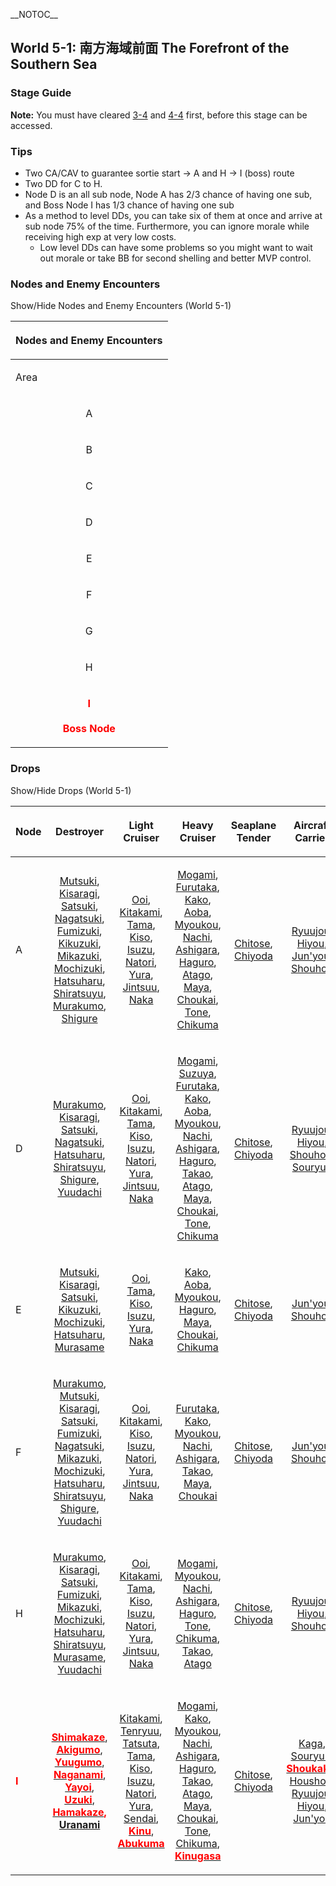 __NOTOC__
=={{Anchor|5-1}}World 5-1: 南方海域前面 The Forefront of the Southern Sea==
{{Sortieworld
| map = {{World5-1}}
| difficulty = ☆ ☆ ☆ ☆ ☆ ☆ ☆ ☆
| item = {{steel}} {{fuel}}
| exp = 360
| code = 南方海域進出作戦 (Southern Sea Advancement Tactics)
| text = 練度の高い水上打撃部隊を編成し、南方海域への進出を図れ！
Create a diverse surface fleet to expand into the southern sea area!
}}
===Stage Guide===
{{MapBranchingTable
|title = 5-1 Branching Rules
|id = 5-1
|0 -> A = * Amount of CA(V) in the fleet ≧ 2
|0 -> B/storm = * 75% chance of going to B if the amount of CA(V) ≦ 1

|A -> C/resource,F = * Random

|C/resource -> E = * 75% chance of going to E if the amount of DD ≦ 1
|C/resource -> H = * Amount of DD in the fleet ≧ 2

|H -> E =  * 80% chance of going to E if the amount of CA(V) ≦ 1
|H -> I = * Amount of CA(V) in the fleet ≧ 2
}}

'''Note:''' You must have cleared [[3-4]] and [[4-4]] first, before this stage can be accessed.
===Tips===
*Two CA/CAV to guarantee sortie start -> A and H -> I (boss) route
*Two DD for C to H.
* Node D is an all sub node, Node A has 2/3 chance of having one sub, and Boss Node I has 1/3 chance of having one sub
* As a method to level DDs, you can take six of them at once and arrive at sub node 75% of the time. Furthermore, you can ignore morale while receiving high exp at very low costs.
** Low level DDs can have some problems so you might want to wait out morale or take BB for second shelling and better MVP control.

===Nodes and Enemy Encounters===

<div class="mw-customtoggle-5-1-enemy wikia-menu-button">Show/Hide Nodes and Enemy Encounters (World 5-1)</div>

{| class="mw-collapsible mw-collapsed wikitable" id="mw-customcollapsible-5-1-enemy"
! colspan="7" style="text-align:center;" |Nodes and Enemy Encounters
|-
!Area
!Pattern
! width="500px" |Encountered vessels
!Form
!Air
|-
| rowspan="7" style="text-align:center;" |A
| rowspan="3" style="text-align:center;" |Pattern 1
| rowspan="3" |[[File:CVL Nu Class2.png|Light Aircraft Carriers Elite|link=Light Carrier Nu-Class]][[File:BB Ta Class3.png|Battleship Ta-Class Flagship|link=Battleship Ta-Class]][[File:CA Ri Class3.png|Heavy Cruisers Ri Class Flagship|link=Heavy Cruiser Ri-Class]][[File:DD Ni Class2.png|Destroyer Ni-Class Elite|link=Destroyer Ni-Class]][[File:DD Ni Class2.png|Destroyer Ni-Class Elite|link=Destroyer Ni-Class]][[File:SS Ka Class2.png|Submarine Ka Class Elite|link=Submarine Ka-Class]]
| rowspan="3" style="text-align:center;" |{{Diamond}}
|-
| style="text-align: center;" |'''AS+'''<br />72
|-
| style="text-align: center;" |'''AS'''<br />36
|-
| rowspan="3" style="text-align:center;" |Pattern 2
| rowspan="3" |[[File:CVL Nu Class2.png|Light Aircraft Carriers Elite|link=Light Carrier Nu-Class]][[File:BB Ta Class3.png|Battleship Ta-Class Flagship|link=Battleship Ta-Class]][[File:CA Ri Class3.png|CA Ri Class Flagship|link=CA Ri-Class]][[File:CL Ho Class3.png|Light Cruiser Ho-Class Flagship|link=Light Cruiser Ho-Class]][[File:DD Ni Class2.png|Destroyer Ni-Class Elite|link=Destroyer Ni-Class]][[File:DD Ni Class2.png|Destroyer Ni-Class Elite|link=Destroyer Ni-Class]]
| rowspan="3" style="text-align:center;" |{{Diamond}}
|-
| style="text-align: center;" |'''AS+'''<br />72
|-
| style="text-align: center;" |'''AS'''<br />36
|-
| style="text-align:center;" |Pattern 3
|[[File:BB Ta Class3.png|Battleship Ta-Class Flagship|link=Battleship Ta-Class]][[File:CL He Class3.png|Light Cruiser He-Class Flagship|link=Light Cruiser He-Class]][[File:CT Chi Class2.png|Torpedo Cruiser Chi-Class Elite|link=Torpedo Cruiser Chi-Class]][[File:CT Chi Class2.png|Torpedo Cruiser Chi-Class Elite|link=Torpedo Cruiser Chi-Class]][[File:DD Ro Class3.png|Destroyer Ro-Class Flagship|link=Destroyer Ro-Class]][[File:SS Ka Class2.png|Submarine Ka Class Elite|link=Submarine Ka-Class]]
| style="text-align:center;" |{{LineAhead}}
| style="text-align:center;" | -
|-
| colspan="1" rowspan="2" style="text-align:center;" |B
| style="text-align: center;" |Without Radar
| colspan="3" style="text-align:center;" | Maelstorm: {{Fuel}} -4 Ticks
|-
| style="text-align: center;" |With Radar
| colspan="3" style="text-align:center;" | Maelstorm: {{Fuel}} -2 Ticks
|-
| colspan="1" style="text-align:center;" |C
| colspan="4" style="text-align:center;" |{{Steel}} + 25-75
|-
| rowspan="3" style="text-align:center;" |D
| style="text-align:center;" |Pattern 1
|[[File:SS Ka Class3.png|Submarine Ka Class Flagship|link=Submarine Ka-Class]][[File:SS Ka Class2.png|Submarine Ka Class Elite|link=Submarine Ka-Class]][[File:SS Ka Class2.png|Submarine Ka Class Elite|link=Submarine Ka-Class]][[File:SS Ka Class.png|Submarine Ka Class|link=Submarine Ka-Class]][[File:SS Ka Class.png|Submarine Ka Class|link=Submarine Ka-Class]][[File:SS Ka Class.png|Submarine Ka Class|link=Submarine Ka-Class]]
| style="text-align:center;" |{{LineAbreast}}
| style="text-align:center;" | -
|-
| style="text-align:center;" |Pattern 2
|[[File:SS Ka Class3.png|Submarine Ka Class Flagship|link=Submarine Ka-Class]][[File:SS Ka Class2.png|Submarine Ka Class Elite|link=Submarine Ka-Class]][[File:SS Ka Class2.png|Submarine Ka Class Elite|link=Submarine Ka-Class]][[File:SS Ka Class.png|Submarine Ka Class|link=Submarine Ka-Class]][[File:SS Ka Class.png|Submarine Ka Class|link=Submarine Ka-Class]]
| style="text-align:center;" |{{Echelon}}
| style="text-align:center;" | -
|-
| style="text-align:center;" |Pattern 3
|[[File:SS Ka Class3.png|Submarine Ka Class Flagship|link=Submarine Ka-Class]][[File:SS Ka Class2.png|Submarine Ka Class Elite|link=Submarine Ka-Class]][[File:SS Ka Class2.png|Submarine Ka Class Elite|link=Submarine Ka-Class]][[File:SS Ka Class.png|Submarine Ka Class|link=Submarine Ka-Class]]
| style="text-align:center;" |{{Echelon}}
| style="text-align:center;" | -
|-
| rowspan="9" style="text-align:center;" |E
| rowspan="3" style="text-align:center;" |Pattern 1
| rowspan="3" |[[File:CV O Class3.jpg|Standard Carrier Wo-Class Flagship|link=Standard Carrier Wo-Class]][[File:CVL Nu Class2.png|Light Carrier Nu-Class Elite|link=Light Carrier Nu-Class]][[File:BB Ta Class3.png|Battleship Ta-Class Flagship|link=Battleship Ta-Class]][[File:CA Ri Class3.png|Heavy Cruisers Ri Class Flagship|link=Heavy Cruiser Ri-Class]][[File:DD Ha Class3.png|Destroyer Ha-Class Flagship|link=Destroyer Ha-Class]][[File:DD Ha Class3.png|Destroyer Ha-Class Flagship|link=Destroyer Ha-Class]]
| rowspan="3" style="text-align:center;" |{{Diamond}}
|-
| style="text-align: center;" |'''AS+'''<br />156
|-
| style="text-align: center;" |'''AS'''<br />78
|-
| rowspan="3" style="text-align:center;" |Pattern 2
| rowspan="3" |[[File:CV O Class3.jpg|Standard Carrier Wo-Class Flagship|link=Standard Carrier Wo-Class]][[File:CV O Class3.jpg|Standard Carrier Wo-Class Flagship|link=Standard Carrier Wo-Class]][[File:CVL Nu Class2.png|Light Carrier Nu-Class Elite|link=Light Carrier Nu-Class]][[File:CVL Nu Class2.png|Light Carrier Nu-Class Elite|link=Light Carrier Nu-Class]][[File:DD Ha Class3.png|Destroyer Ha-Class Flagship|link=Destroyer Ha-Class]][[File:DD Ha Class3.png|Destroyer Ha-Class Flagship|link=Destroyer Ha-Class]]
| rowspan="3" style="text-align:center;" |{{Diamond}}
|-
| style="text-align: center;" |'''AS+'''<br />312
|-
| style="text-align: center;" |'''AS'''<br />156
|-
| rowspan="3" style="text-align:center;" |Pattern 3
| rowspan="3" |[[File:CV O Class3.jpg|Standard Carrier Wo-Class Flagship|link=Standard Carrier Wo-Class]][[File:CVL Nu Class2.png|Light Carrier Nu-Class Elite|link=Light Carrier Nu-Class]][[File:CVL Nu Class2.png|Light Carrier Nu-Class Elite|link=Light Carrier Nu-Class]][[File:CL He Class3.png|Light Cruiser He-Class Flagship|link=Light Cruiser He-Class]][[File:DD Ha Class3.png|Destroyer Ha-Class Flagship|link=Destroyer Ha-Class]][[File:SS Ka Class3.png|Submarine Ka Class Flagship|link=Submarine Ka-Class]]
| rowspan="3" style="text-align:center;" |{{Diamond}}
|-
| style="text-align: center;" |'''AS+'''<br />228
|-
| style="text-align: center;" |'''AS'''<br />114
|-
| rowspan="4" style="text-align:center;" |F
| rowspan="3" style="text-align:center;" |Pattern 1
| rowspan="3" |[[File:CVL Nu Class2.png|Light Carrier Nu-Class Elite|link=Light Carrier Nu-Class]][[File:BB Ru Class3.png|Battleship Ru-Class Flagship|link=Battleship Ru-Class]][[File:BB Ru Class3.png|Battleship Ru-Class Flagship|link=Battleship Ru-Class]][[File:CL To Class2.png|Light Cruiser To-Class Elite|link=Light Cruiser To-Class]][[File:DD Ni Class2.png|Destroyer Ni-Class Elite|link=Destroyer Ni-Class]][[File:DD Ni Class2.png|Destroyer Ni-Class Elite|link=Destroyer Ni-Class]]
| rowspan="3" style="text-align:center;" |{{DoubleLine}}<br>{{Diamond}}
|-
| style="text-align: center;" |'''AS+'''<br />72
|-
| style="text-align: center;" |'''AS'''<br />36
|-
| style="text-align:center;" |Pattern 2
|[[File:BB Ru Class3.png|Battleship Ru-Class Flagship|link=Battleship Ru-Class]][[File:CL He Class3.png|Light Cruiser He-Class Flagship|link=Light Cruiser He-Class]][[File:CT Chi Class2.png|Torpedo Cruiser Chi-Class Elite|link=Torpedo Cruiser Chi-Class]][[File:CT Chi Class2.png|Torpedo Cruiser Chi-Class Elite|link=Torpedo Cruiser Chi-Class]][[File:CT Chi Class2.png|Torpedo Cruiser Chi-Class Elite|link=Torpedo Cruiser Chi-Class]][[File:DD Ro Class3.png|Destroyer Ro-Class Flagship|link=Destroyer Ro-Class]]
| style="text-align:center;" |{{LineAhead}}
| style="text-align:center;" | -
|-
| colspan="1" style="text-align:center;" |G
| colspan="4" style="text-align:center;" |{{Fuel}} + 40-120
|-
| rowspan="9" style="text-align:center;" |H
| rowspan="3" style="text-align:center;" |Pattern 1
| rowspan="3" |[[File:CVL Nu Class2.png|Light Carrier Nu-Class Elite|link=Light Carrier Nu-Class]][[File:CVL Nu Class2.png|Light Carrier Nu-Class Elite|link=Light Carrier Nu-Class]][[File:CA Ri Class3.png|Heavy Cruisers Ri Class Flagship|link=Heavy Cruiser Ri-Class]][[File:CL He Class3.png|Light Cruiser He-Class Flagship|link=Light Cruiser He-Class]][[File:DD Ni Class2.png|Destroyer Ni-Class Elite|link=Destroyer Ni-Class]][[File:DD Ni Class2.png|Destroyer Ni-Class Elite|link=Destroyer Ni-Class]]
| rowspan="3" style="text-align:center;" |{{Diamond}}
|-
| style="text-align: center;" |'''AS+'''<br />144
|-
| style="text-align: center;" |'''AS'''<br />72
|-
| rowspan="3" style="text-align:center;" |Pattern 2
| rowspan="3" |[[File:CVL Nu Class2.png|Light Carrier Nu-Class Elite|link=Light Carrier Nu-Class]][[File:CVL Nu Class2.png|Light Carrier Nu-Class Elite|link=Light Carrier Nu-Class]][[File:CVL Nu Class2.png|Light Carrier Nu-Class Elite|link=Light Carrier Nu-Class]][[File:CL He Class3.png|Light Cruiser He-Class Flagship|link=Light Cruiser He-Class]][[File:DD Ro Class3.png|Destroyer Ro-Class Flagship|link=Destroyer Ro-Class]][[File:DD Ro Class3.png|Destroyer Ro-Class Flagship|link=Destroyer Ro-Class]]
| rowspan="3" style="text-align:center;" |{{Diamond}}
|-
| style="text-align: center;" |'''AS+'''<br />216
|-
| style="text-align: center;" |'''AS'''<br />108
|-
| rowspan="3" style="text-align:center;" |Pattern 3
| rowspan="3" |[[File:CVL Nu Class2.png|Light Carrier Nu-Class Elite|link=Light Carrier Nu-Class]][[File:CVL Nu Class2.png|Light Carrier Nu-Class Elite|link=Light Carrier Nu-Class]][[File:BB Ru Class3.png|Battleship Ru-Class Flagship|link=Battleship Ru-Class]][[File:CL Ho Class3.png|Light Cruiser Ho-Class Flagship|link=Light Cruiser Ho-Class]][[File:DD I Class2.png|Destroyer I-Class Elite|link=Destroyer I-Class]][[File:DD I Class2.png|Destroyer I-Class Elite|link=Destroyer I-Class]]
| rowspan="3" style="text-align:center;" |{{Diamond}}
|-
| style="text-align: center;" |'''AS+'''<br />144
|-
| style="text-align: center;" |'''AS'''<br />72
|-
| rowspan="7" style="text-align:center;" |
<span style="color:red">'''I'''</span><br><span style="color:red">'''<br>Boss Node'''</span>
| rowspan="3" style="text-align:center;" |Pattern 1
| rowspan="3" |[[File:CV O Class3.jpg|Standard Carrier Wo-Class Flagship|link=Standard Carrier Wo-Class]][[File:BB Ta Class3.png|Battleship Ta-Class Flagship|link=Battleship Ta-Class]][[File:CA Ri Class3.png|Heavy Cruisers Ri Class Flagship|link=Heavy Cruiser Ri-Class]][[File:CL To Class2.png|Light Cruiser To-Class Elite|link=Light Cruiser To-Class]][[File:DD Ha Class3.png|Destroyer Ha-Class Flagship|link=Destroyer Ha-Class]][[File:DD Ha Class3.png|Destroyer Ha-Class Flagship|link=Destroyer Ha-Class]]
| rowspan="3" style="text-align:center;" |{{Diamond}}
|-
| style="text-align: center;" |'''AS+'''<br />84
|-
| style="text-align: center;" |'''AS'''<br />42
|-
| rowspan="3" style="text-align:center;" |Pattern 2
| rowspan="3" |[[File:CV O Class3.jpg|Standard Carrier Wo-Class Flagship|link=Standard Carrier Wo-Class]][[File:BB Ta Class3.png|Battleship Ta-Class Flagship|link=Battleship Ta-Class]][[File:CL He Class3.png|Light Cruiser He-Class Flagship|link=Light Cruiser He-Class]][[File:DD Ni Class2.png|Destroyer Ni-Class Elite|link=Destroyer Ni-Class]][[File:DD Ni Class2.png|Destroyer Ni-Class Elite|link=Destroyer Ni-Class]][[File:SS Ka Class3.png|Submarine Ka Class Flagship|link=Submarine Ka-Class]]
| rowspan="3" style="text-align:center;" |{{Diamond}}
|-
| style="text-align: center;" |'''AS+'''<br />84
|-
| style="text-align: center;" |'''AS'''<br />42
|-
| style="text-align:center;" |Pattern 3
|[[File:AP Wa Class2.png|Transport Ship Wa-Class Elite|link=Transport Ship Wa-Class]][[File:BB Ta Class3.png|Battleship Ta-Class Flagship|link=Battleship Ta-Class]][[File:BB Ta Class3.png|Battleship Ta-Class Flagship|link=Battleship Ta-Class]][[File:CL To Class2.png|Light Cruiser To-Class Elite|link=Light Cruiser To-Class]][[File:DD Ha Class3.png|Destroyer Ha-Class Flagship|link=Destroyer Ha-Class]][[File:DD Ha Class3.png|Destroyer Ha-Class Flagship|link=Destroyer Ha-Class]]
| style="text-align:center;" |{{Diamond}}
| style="text-align:center;" | -
|}

===Drops===
<div class="mw-customtoggle-5-1-drops wikia-menu-button">Show/Hide Drops (World 5-1)</div>
{| class="mw-collapsible mw-collapsed wikitable" id="mw-customcollapsible-5-1-drops"
!Node
!Destroyer
!Light Cruiser
!Heavy Cruiser
!Seaplane Tender
!Aircraft Carrier
!Submarine
!Battleship
|-
|A
| style="text-align:center;" |[[Mutsuki]], [[Kisaragi]], [[Satsuki]], [[Nagatsuki]], [[Fumizuki]], [[Kikuzuki]], [[Mikazuki]], [[Mochizuki]], [[Hatsuharu]], [[Shiratsuyu]], [[Murakumo]], [[Shigure]]
| style="text-align:center;" |[[Ooi]], [[Kitakami]], [[Tama]], [[Kiso]], [[Isuzu]], [[Natori]], [[Yura]], [[Jintsuu]], [[Naka]]
| style="text-align:center;" |[[Mogami]], [[Furutaka]], [[Kako]], [[Aoba]], [[Myoukou]], [[Nachi]], [[Ashigara]], [[Haguro]], [[Atago]], [[Maya]], [[Choukai]], [[Tone]], [[Chikuma]]
| style="text-align:center;" |[[Chitose]], [[Chiyoda]]
| style="text-align:center;" |[[Ryuujou]], [[Hiyou]], [[Jun'you]], [[Shouhou]]
|
| style="text-align:center;" |[[Kongou]], [[Hiei]], [[Haruna]], [[Kirishima]], [[Fusou]], [[Yamashiro]]
|-
|D
| style="text-align:center;" |[[Murakumo]], [[Kisaragi]], [[Satsuki]], [[Nagatsuki]], [[Hatsuharu]], [[Shiratsuyu]], [[Shigure]], [[Yuudachi]]
| style="text-align:center;" |[[Ooi]], [[Kitakami]], [[Tama]], [[Kiso]], [[Isuzu]], [[Natori]], [[Yura]], [[Jintsuu]], [[Naka]]
| style="text-align:center;" |[[Mogami]], [[Suzuya]], [[Furutaka]], [[Kako]], [[Aoba]], [[Myoukou]], [[Nachi]], [[Ashigara]], [[Haguro]], [[Takao]], [[Atago]], [[Maya]], [[Choukai]], [[Tone]], [[Chikuma]]
| style="text-align:center;" |[[Chitose]], [[Chiyoda]]
| style="text-align:center;" |[[Ryuujou]], [[Hiyou]], [[Shouhou]], [[Souryuu]]
|
| style="text-align:center;" |[[Kongou]], [[Hiei]], [[Haruna]], [[Kirishima]], [[Fusou]], [[Yamashiro]]
|-
|E
| style="text-align:center;" |[[Mutsuki]], [[Kisaragi]], [[Satsuki]], [[Kikuzuki]], [[Mochizuki]], [[Hatsuharu]], [[Murasame]]
| style="text-align:center;" |[[Ooi]], [[Tama]], [[Kiso]], [[Isuzu]], [[Yura]], [[Naka]]
| style="text-align:center;" |[[Kako]], [[Aoba]], [[Myoukou]], [[Haguro]], [[Maya]], [[Choukai]], [[Chikuma]]
| style="text-align:center;" |[[Chitose]], [[Chiyoda]]
| style="text-align:center;" |[[Jun'you]], [[Shouhou]]
|
| style="text-align:center;" |[[Kongou]], [[Hiei]], [[Haruna]], [[Yamashiro]]
|-
|F
| style="text-align:center;" |[[Murakumo]], [[Mutsuki]], [[Kisaragi]], [[Satsuki]], [[Fumizuki]], [[Nagatsuki]], [[Mikazuki]], [[Mochizuki]], [[Hatsuharu]], [[Shiratsuyu]], [[Shigure]], [[Yuudachi]]
| style="text-align:center;" |[[Ooi]], [[Kitakami]], [[Kiso]], [[Isuzu]], [[Natori]], [[Yura]], [[Jintsuu]], [[Naka]]
| style="text-align:center;" |[[Furutaka]], [[Kako]], [[Myoukou]], [[Nachi]], [[Ashigara]], [[Takao]], [[Maya]], [[Choukai]]
| style="text-align:center;" |[[Chitose]], [[Chiyoda]]
| style="text-align:center;" |[[Jun'you]], [[Shouhou]]
|
| style="text-align:center;" |[[Kongou]], [[Hiei]], [[Haruna]], [[Kirishima]], [[Fusou]], [[Yamashiro]]
|-
|H
| style="text-align:center;" |[[Murakumo]], [[Kisaragi]], [[Satsuki]], [[Fumizuki]], [[Mikazuki]], [[Mochizuki]], [[Hatsuharu]], [[Shiratsuyu]], [[Murasame]], [[Yuudachi]]
| style="text-align:center;" |[[Ooi]], [[Kitakami]], [[Tama]], [[Kiso]], [[Isuzu]], [[Natori]], [[Yura]], [[Jintsuu]], [[Naka]]
| style="text-align:center;" |[[Mogami]], [[Myoukou]], [[Nachi]], [[Ashigara]], [[Haguro]], [[Tone]], [[Chikuma]], [[Takao]], [[Atago]]
| style="text-align:center;" |[[Chitose]], [[Chiyoda]]
| style="text-align:center;" |[[Ryuujou]], [[Hiyou]], [[Shouhou]]
|
| style="text-align:center;" |[[Kongou]], [[Hiei]], [[Haruna]], [[Kirishima]]
|-
|<span style="color:red">'''I'''</span>
| style="text-align:center;" |[[Shimakaze|'''<span style="color:red">Shimakaze</span>''']], [[Akigumo|'''<span style="color:red">Akigumo</span>''']], [[Yuugumo|'''<span style="color:red">Yuugumo</span>''']], [[Naganami|'''<span style="color:red">Naganami</span>''']], [[Yayoi|'''<span style="color:red">Yayoi</span>''']], [[Uzuki|'''<span style="color:red">Uzuki</span>''']], [[Hamakaze|'''<span style="color:red">Hamakaze</span>''']]'''<span style="color:red">, [[Uranami]]</span>'''
| style="text-align:center;" |[[Kitakami]], [[Tenryuu]], [[Tatsuta]], [[Tama]], [[Kiso]], [[Isuzu]], [[Natori]], [[Yura]], [[Sendai]], [[Kinu|'''<span style="color:red">Kinu</span>''']], [[Abukuma|'''<span style="color:red">Abukuma</span>''']]
| style="text-align:center;" |[[Mogami]], [[Kako]], [[Myoukou]], [[Nachi]], [[Ashigara]], [[Haguro]], [[Takao]], [[Atago]], [[Maya]], [[Choukai]], [[Tone]], [[Chikuma]], [[Kinugasa|'''<span style="color:red">Kinugasa</span>''']]
| style="text-align:center;" |[[Chitose]], [[Chiyoda]]
| style="text-align:center;" |[[Kaga]], [[Souryuu]], [[Shoukaku|'''<span style="color:red">Shoukaku</span>''']], [[Houshou]], [[Ryuujou]], [[Hiyou]], [[Jun'you]]
| style="text-align:center;" |[[I-58|'''<span style="color:red">I-58</span>''']]
| style="text-align:center;" |[[Ise]], [[Hyuuga]], [[Kongou]], [[Hiei]], [[Haruna]], [[Kirishima]], [[Fusou]], [[Yamashiro]]
|}